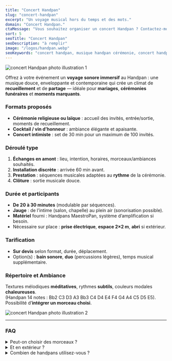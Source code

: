 ```yaml
---
title: "Concert Handpan"
slug: "concert-handpan"
excerpt: "Un voyage musical hors du temps et des mots."
domain: "Concert Handpan."
ctaMessage: "Vous souhaitez organiser un concert Handpan ? Contactez-moi"
sort: 5
seoTitle: "Concert Handpan"
seoDescription: "à remplir"
image: "/logos/handpan.webp"
seoKeywords: "concert handpan, musique handpan cérémonie, concert handpan mariage, musique handpan funérailles, voyage sonore handpan, musique méditative handpan, concert intimiste handpan, musique handpan événement, artiste handpan Belfort, concert handpan Bourgogne Franche-Comté, concert handpan Alsace, concert handpan intimiste, musique relaxante handpan, spectacle handpan France, musique handpan vin d’honneur"
---
```


![concert Handpan photo illustration 1](/images/concert-handpan/Concert-handpan-1.webp)

Offrez à votre événement un **voyage sonore immersif** au Handpan : une musique douce, enveloppante et contemporaine qui crée un climat de **recueillement** et de **partage** — idéale pour **mariages**, **cérémonies funéraires** et **moments marquants**.

### Formats proposés
- **Cérémonie religieuse ou laïque** : accueil des invités, entrée/sortie, moments de recueillement.
- **Cocktail / vin d’honneur** : ambiance élégante et apaisante.
- **Concert intimiste** : set de 30 min pour un maximum de 100 invités.

### Déroulé type
1. **Échanges en amont** : lieu, intention, horaires, morceaux/ambiances souhaités.  
2. **Installation discrète** : arrivée 60 min avant.  
3. **Prestation** : séquences musicales adaptées au **rythme** de la cérémonie.  
4. **Clôture** : sortie musicale douce.

### Durée et participants
- **De 20 à 30 minutes** (modulable par séquences).  
- **Jauge** : de l’intime (salon, chapelle) au plein air (sonorisation possible).
- **Matériel** fourni : Handpans MaestroPan, système d’amplification si besoin.  
- Nécessaire sur place : **prise électrique**, **espace 2×2 m**, **abri** si extérieur.

### Tarification
- **Sur devis** selon format, durée, déplacement.  
- Option(s) : **bain sonore**, **duo** (percussions légères), temps musical supplémentaire.

### Répertoire et Ambiance
Textures mélodiques **méditatives**, rythmes **subtils**, couleurs modales **chaleureuses**.  
(Handpan 14 notes : Bb2 C3 D3 A3 Bb3 C4 D4 E4 F4 G4 A4 C5 D5 E5).  
Possibilité d’**intégrer un morceau choisi**.

![concert Handpan photo illustration 2](/images/concert-handpan/Concert-handpan-2.webp)

---
### FAQ

<details>
  <summary>Peut-on choisir des morceaux ?</summary>
  Oui. Nous définissons ensemble l’**intention** et des **repères mélodiques** ; je propose un fil musical cohérent, avec des transitions adaptées au déroulé.
</details>

<details>
  <summary>Et en extérieur ?</summary>
  Possible avec **abri** (pluie/soleil) et accès **électrique** si amplification. Je m’adapte au lieu pour conserver une **écoute confortable**.
</details>

<details>
  <summary>Combien de handpans utilisez-vous ?</summary>
  1 à 3 selon l’espace et la couleur sonore souhaitée (gammes complémentaires).
</details>
